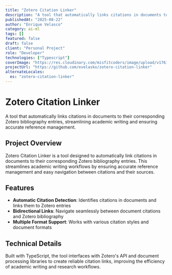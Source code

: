 ```yaml
---
title: "Zotero Citation Linker"
description: "A tool that automatically links citations in documents to their corresponding Zotero bibliography entries, streamlining academic writing and ensuring accurate reference management."
publishedAt: "2025-08-22"
author: "Enrique Velasco"
category: ai-ml
tags: []
featured: false
draft: false
client: "Personal Project"
role: "Developer"
technologies: ["Typescript"]
coverImage: "https://res.cloudinary.com/misfitcoders/image/upload/v1761953809/eVelasco/covers/works/zotero-plugin/zotero-plugin-cover_urwy7j.jpg"
projectUrl: "https://github.com/evelasko/zotero-citation-linker"
alternateLocales:
  es: "zotero-citation-linker"
---
```


# Zotero Citation Linker

A tool that automatically links citations in documents to their corresponding Zotero bibliography entries, streamlining academic writing and ensuring accurate reference management.

## Project Overview

Zotero Citation Linker is a tool designed to automatically link citations in documents to their corresponding Zotero bibliography entries. This streamlines academic writing workflows by ensuring accurate reference management and easy navigation between citations and their sources.

## Features

- **Automatic Citation Detection**: Identifies citations in documents and links them to Zotero entries
- **Bidirectional Links**: Navigate seamlessly between document citations and Zotero bibliography
- **Multiple Format Support**: Works with various citation styles and document formats

## Technical Details

Built with TypeScript, the tool interfaces with Zotero's API and document processing libraries to create reliable citation links, improving the efficiency of academic writing and research workflows.
